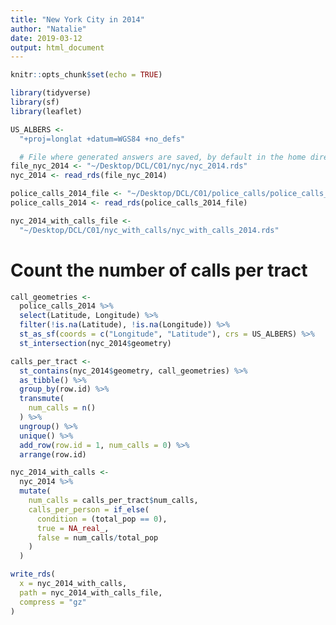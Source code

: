 ```yaml
---
title: "New York City in 2014"
author: "Natalie"
date: 2019-03-12
output: html_document
---
```


```r
knitr::opts_chunk$set(echo = TRUE)

library(tidyverse)
library(sf)
library(leaflet)

US_ALBERS <- 
  "+proj=longlat +datum=WGS84 +no_defs"

  # File where generated answers are saved, by default in the home directory
file_nyc_2014 <- "~/Desktop/DCL/C01/nyc/nyc_2014.rds"
nyc_2014 <- read_rds(file_nyc_2014)

police_calls_2014_file <- "~/Desktop/DCL/C01/police_calls/police_calls_2014.rds"
police_calls_2014 <- read_rds(police_calls_2014_file)

nyc_2014_with_calls_file <- 
  "~/Desktop/DCL/C01/nyc_with_calls/nyc_with_calls_2014.rds"
```

# Count the number of calls per tract

```r
call_geometries <-
  police_calls_2014 %>% 
  select(Latitude, Longitude) %>% 
  filter(!is.na(Latitude), !is.na(Longitude)) %>% 
  st_as_sf(coords = c("Longitude", "Latitude"), crs = US_ALBERS) %>% 
  st_intersection(nyc_2014$geometry)

calls_per_tract <-
  st_contains(nyc_2014$geometry, call_geometries) %>% 
  as_tibble() %>% 
  group_by(row.id) %>% 
  transmute(
    num_calls = n()
  ) %>% 
  ungroup() %>% 
  unique() %>% 
  add_row(row.id = 1, num_calls = 0) %>% 
  arrange(row.id)

nyc_2014_with_calls <-
  nyc_2014 %>% 
  mutate(
    num_calls = calls_per_tract$num_calls,
    calls_per_person = if_else(
      condition = (total_pop == 0),
      true = NA_real_,
      false = num_calls/total_pop
    )
  )

write_rds(
  x = nyc_2014_with_calls, 
  path = nyc_2014_with_calls_file, 
  compress = "gz"
)
```